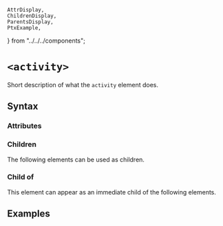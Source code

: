     AttrDisplay,
    ChildrenDisplay,
    ParentsDisplay,
    PtxExample,
} from "../../../components";

# `<activity>`

Short description of what the `activity` element does.

## Syntax

### Attributes

<AttrDisplay name="activity" />

### Children

The following elements can be used as children.

<ChildrenDisplay name="activity" />

### Child of

This element can appear as an immediate child of the following elements.

<ParentsDisplay name="activity" />

## Examples

    